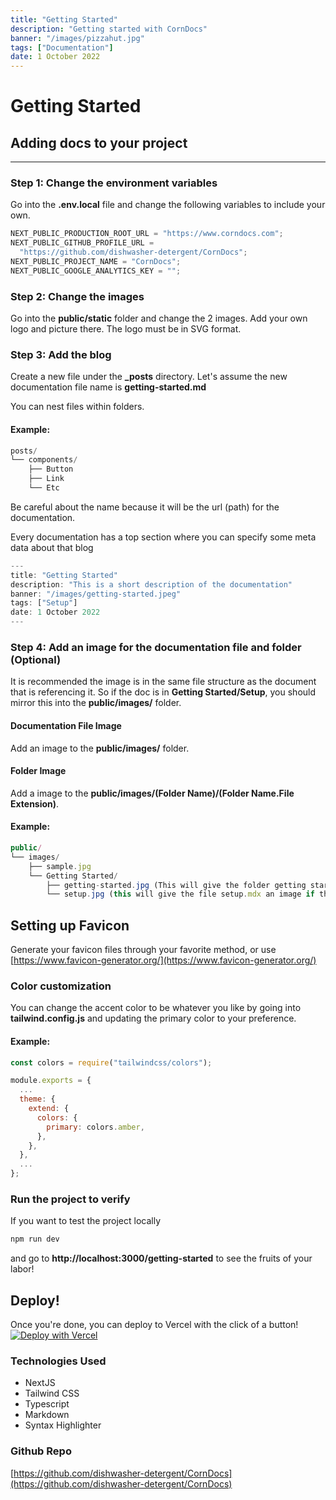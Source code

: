 ```yaml
---
title: "Getting Started"
description: "Getting started with CornDocs"
banner: "/images/pizzahut.jpg"
tags: ["Documentation"]
date: 1 October 2022
---
```


# Getting Started

## Adding docs to your project

---

### Step 1: Change the environment variables

Go into the **.env.local** file and change the following variables to include your own.

```js
NEXT_PUBLIC_PRODUCTION_ROOT_URL = "https://www.corndocs.com";
NEXT_PUBLIC_GITHUB_PROFILE_URL =
  "https://github.com/dishwasher-detergent/CornDocs";
NEXT_PUBLIC_PROJECT_NAME = "CornDocs";
NEXT_PUBLIC_GOOGLE_ANALYTICS_KEY = "";
```

### Step 2: Change the images

Go into the **public/static** folder and change the 2 images. Add your own logo and picture there. The logo must be in SVG format.

### Step 3: Add the blog

Create a new file under the **\_posts** directory. Let's assume the new documentation file name is **getting-started.md**

You can nest files within folders.

#### Example:

```js
posts/
└── components/
    ├── Button
    ├── Link
    └── Etc
```

Be careful about the name because it will be the url (path) for the documentation.

Every documentation has a top section where you can specify some meta data about that blog

```js
---
title: "Getting Started"
description: "This is a short description of the documentation"
banner: "/images/getting-started.jpeg"
tags: ["Setup"]
date: 1 October 2022
---
```

### Step 4: Add an image for the documentation file and folder (Optional)

It is recommended the image is in the same file structure as the document that is referencing it.
So if the doc is in **Getting Started/Setup**, you should mirror this into the **public/images/** folder.

#### Documentation File Image

Add an image to the **public/images/** folder.

#### Folder Image

Add a image to the **public/images/(Folder Name)/(Folder Name.File Extension)**.

#### Example:

```js
public/
└── images/
    ├── sample.jpg
    └── Getting Started/
        ├── getting-started.jpg (This will give the folder getting started an image)
        └── setup.jpg (this will give the file setup.mdx an image if that was assigned in the frontmatter.)
```

## Setting up Favicon

Generate your favicon files through your favorite method, or use [https://www.favicon-generator.org/](https://www.favicon-generator.org/)

### Color customization

You can change the accent color to be whatever you like by going into **tailwind.config.js** and updating the primary color to your preference.

#### Example:

```js
const colors = require("tailwindcss/colors");

module.exports = {
  ...
  theme: {
    extend: {
      colors: {
        primary: colors.amber,
      },
    },
  },
  ...
};
```

### Run the project to verify

If you want to test the project locally

```sh
npm run dev
```

and go to **http://localhost:3000/getting-started** to see the fruits of your labor!

## Deploy!

Once you're done, you can deploy to Vercel with the click of a button!
[![Deploy with Vercel](https://vercel.com/button)](https://vercel.com/new/clone?repository-url=https%3A%2F%2Fgithub.com%2Fdishwasher-detergent%2FCornDocs&env=NEXT_PUBLIC_PRODUCTION_ROOT_URL,NEXT_PUBLIC_GITHUB_URL,NEXT_PUBLIC_PROJECT_NAME,NEXT_PUBLIC_GOOGLE_ANALYTICS_KEY&envDescription=Getting%20CornDocs%20setup&envLink=corndocs.com%2FDocs%2FGetting-Started)

### Technologies Used

- NextJS
- Tailwind CSS
- Typescript
- Markdown
- Syntax Highlighter

### Github Repo

[https://github.com/dishwasher-detergent/CornDocs](https://github.com/dishwasher-detergent/CornDocs)
